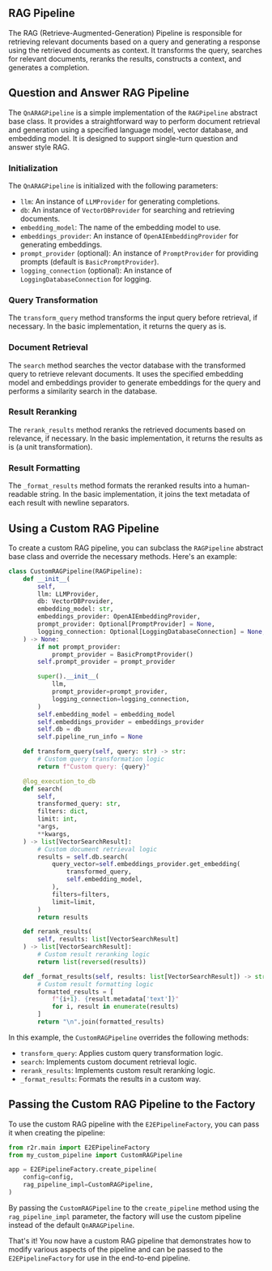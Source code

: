 ## RAG Pipeline

The RAG (Retrieve-Augmented-Generation) Pipeline is responsible for retrieving relevant documents based on a query and generating a response using the retrieved documents as context. It transforms the query, searches for relevant documents, reranks the results, constructs a context, and generates a completion.

## Question and Answer RAG Pipeline

The `QnARAGPipeline` is a simple implementation of the `RAGPipeline` abstract base class. It provides a straightforward way to perform document retrieval and generation using a specified language model, vector database, and embedding model. It is designed to support single-turn question and answer style RAG.

### Initialization

The `QnARAGPipeline` is initialized with the following parameters:
- `llm`: An instance of `LLMProvider` for generating completions.
- `db`: An instance of `VectorDBProvider` for searching and retrieving documents.
- `embedding_model`: The name of the embedding model to use.
- `embeddings_provider`: An instance of `OpenAIEmbeddingProvider` for generating embeddings.
- `prompt_provider` (optional): An instance of `PromptProvider` for providing prompts (default is `BasicPromptProvider`).
- `logging_connection` (optional): An instance of `LoggingDatabaseConnection` for logging.

### Query Transformation

The `transform_query` method transforms the input query before retrieval, if necessary. In the basic implementation, it returns the query as is.

### Document Retrieval

The `search` method searches the vector database with the transformed query to retrieve relevant documents. It uses the specified embedding model and embeddings provider to generate embeddings for the query and performs a similarity search in the database.

### Result Reranking

The `rerank_results` method reranks the retrieved documents based on relevance, if necessary. In the basic implementation, it returns the results as is (a unit transformation).

### Result Formatting

The `_format_results` method formats the reranked results into a human-readable string. In the basic implementation, it joins the text metadata of each result with newline separators.

## Using a Custom RAG Pipeline

To create a custom RAG pipeline, you can subclass the `RAGPipeline` abstract base class and override the necessary methods. Here's an example:

```python
class CustomRAGPipeline(RAGPipeline):
    def __init__(
        self,
        llm: LLMProvider,
        db: VectorDBProvider,
        embedding_model: str,
        embeddings_provider: OpenAIEmbeddingProvider,
        prompt_provider: Optional[PromptProvider] = None,
        logging_connection: Optional[LoggingDatabaseConnection] = None,
    ) -> None:
        if not prompt_provider:
            prompt_provider = BasicPromptProvider()
        self.prompt_provider = prompt_provider

        super().__init__(
            llm,
            prompt_provider=prompt_provider,
            logging_connection=logging_connection,
        )
        self.embedding_model = embedding_model
        self.embeddings_provider = embeddings_provider
        self.db = db
        self.pipeline_run_info = None

    def transform_query(self, query: str) -> str:
        # Custom query transformation logic
        return f"Custom query: {query}"

    @log_execution_to_db
    def search(
        self,
        transformed_query: str,
        filters: dict,
        limit: int,
        *args,
        **kwargs,
    ) -> list[VectorSearchResult]:
        # Custom document retrieval logic
        results = self.db.search(
            query_vector=self.embeddings_provider.get_embedding(
                transformed_query,
                self.embedding_model,
            ),
            filters=filters,
            limit=limit,
        )
        return results

    def rerank_results(
        self, results: list[VectorSearchResult]
    ) -> list[VectorSearchResult]:
        # Custom result reranking logic
        return list(reversed(results))

    def _format_results(self, results: list[VectorSearchResult]) -> str:
        # Custom result formatting logic
        formatted_results = [
            f"{i+1}. {result.metadata['text']}"
            for i, result in enumerate(results)
        ]
        return "\n".join(formatted_results)
```

In this example, the `CustomRAGPipeline` overrides the following methods:
- `transform_query`: Applies custom query transformation logic.
- `search`: Implements custom document retrieval logic.
- `rerank_results`: Implements custom result reranking logic.
- `_format_results`: Formats the results in a custom way.

## Passing the Custom RAG Pipeline to the Factory

To use the custom RAG pipeline with the `E2EPipelineFactory`, you can pass it when creating the pipeline:

```python
from r2r.main import E2EPipelineFactory
from my_custom_pipeline import CustomRAGPipeline

app = E2EPipelineFactory.create_pipeline(
    config=config,
    rag_pipeline_impl=CustomRAGPipeline,
)
```

By passing the `CustomRAGPipeline` to the `create_pipeline` method using the `rag_pipeline_impl` parameter, the factory will use the custom pipeline instead of the default `QnARAGPipeline`.

That's it! You now have a custom RAG pipeline that demonstrates how to modify various aspects of the pipeline and can be passed to the `E2EPipelineFactory` for use in the end-to-end pipeline.